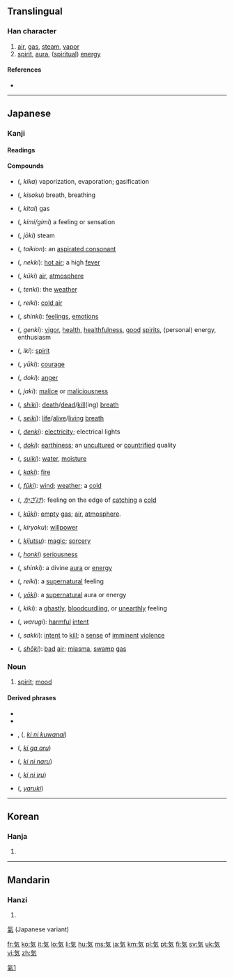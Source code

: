 ==Translingual==

===Han character===
{{Han char|rn=84|rad=气|as=02|sn=6|four=|canj=人弓大 (ONK)|ids=⿹[[气]][[㐅]]}}

# [[air]], [[gas]], [[steam]], [[vapor]]
# [[spirit]], [[aura]], ([[spiritual]]) [[energy]]

====References====
* {{Han ref|kx=0599.041|dkj=17046|dj=0990.170|hdz=32010.031|uh=6C17|ud=27671}}

[[Category:CJKV characters simplified differently in Japan and China|氣1]]

----

==Japanese==
{{wikipedia|lang=ja}}
{{rfc|compounds section needs lots of attention}}

===Kanji===
{{ja-kanji|grade=1|rs=气02|style=s|kyu=氣}}

====Readings====
{{ja-readings
|on={{l|ja|き}} (ki), {{l|ja|け}} (ke)
|kun={{l|ja|いき}} (iki)
}}

====Compounds====
{{top3}}
* {{l|ja|気化}} ({{l|ja|きか}}, ''kika'') vaporization, evaporation; gasification
* {{l|ja|気息}} ({{l|ja|きそく}}, ''kisoku'') breath, breathing
* {{l|ja|気体}} ({{l|ja|きたい}}, ''kitai'') gas
* {{l|ja|気味}} ({{l|ja|きみ/ぎみ}}, ''kimi/gimi'') a feeling or sensation
* {{l|ja|蒸気}} ({{l|ja|じょうき}}, ''jōki'') steam
* {{l|ja|帯気音}} ({{l|ja|たいきおん}}, ''taikion''): an [[aspirated consonant]]
* {{l|ja|熱気}} ({{l|ja|ねっき}}, ''nekki''): [[hot air]]; a high [[fever]]
* {{l|ja|空気}} ({{l|ja|くうき}}, ''kūki'') [[air]], [[atmosphere]]
* {{l|ja|天気}} ({{l|ja|てんき}}, ''tenki''): the [[weather]]
* {{l|ja|冷気}} ({{l|ja|れいき}}, ''reiki''): [[cold air]]
* {{l|ja|心気}} ({{l|ja|しんき}}, ''shinki''): [[feeling]]s, [[emotion]]s
* {{l|ja|元気}} ({{l|ja|げんき}}, ''genki''): [[vigor]], [[health]], [[healthfulness]], [[good]] [[spirits]], (personal) energy, enthusiasm
* {{l|ja|意気}} ({{l|ja|いき}}, ''iki''): [[spirit]]
{{mid3}}
* {{l|ja|勇気}} ({{l|ja|ゆうき}}, ''yūki''): [[courage]]
* {{l|ja|怒気}} ({{l|ja|どき}}, ''doki''): [[anger]]
* {{l|ja|邪気}} ({{l|ja|じゃき}}, ''jaki''): [[malice]] or [[maliciousness]]
* {{l|ja|死気}} ({{l|ja|しき}}, ''[[shiki]]''): [[death]]/[[dead]]/[[kill]](ing) [[breath]]
* {{l|ja|生気}} ({{l|ja|せいき}}, ''[[seiki]]''): [[life]]/[[alive]]/[[living]] [[breath]]
* {{l|ja|電気}} ({{l|ja|でんき}}, ''[[denki]]''): [[electricity]]; electrical lights
* {{l|ja|土気}} ({{l|ja|どき}}, ''[[doki]]''): [[earthiness]]; an [[uncultured]] or [[countrified]] quality
* {{l|ja|水気}} ({{l|ja|すいき}}, ''[[suiki]]''): [[water]], [[moisture]]
* {{l|ja|火気}} ({{l|ja|かき}}, ''[[kaki]]''): [[fire]]
* {{l|ja|風気}} ({{l|ja|ふうき}}, ''[[fūki]]''): [[wind]]; [[weather]]; a [[cold]]
* {{l|ja|風気}} ({{l|ja|かざけ}}, ''[[かざけ]]''): feeling on the edge of [[catching]] a [[cold]]
* {{l|ja|空気}} ({{l|ja|くうき}}, ''[[kūki]]''): [[empty]] [[gas]]; [[air]], [[atmosphere]].
{{mid3}}
* {{l|ja|気力}} ({{l|ja|きりょく}}, ''kiryoku''): [[willpower]]
* {{l|ja|気術}} ({{l|ja|きじゅつ}}, ''[[kijutsu]]''): [[magic]]; [[sorcery]]
* {{l|ja|本気}} ({{l|ja|ほんき}}, ''[[honki]]'') [[seriousness]]
* {{l|ja|神気}} ({{l|ja|しんき}}, ''shinki''): a divine [[aura]] or [[energy]]
* {{l|ja|霊気}} ({{l|ja|れいき}}, ''reiki''): a [[supernatural]] feeling
* {{l|ja|妖気}} ({{l|ja|ようき}}, ''[[yoki|yōki]]''): a [[supernatural]] aura or energy
* {{l|ja|鬼気}} ({{l|ja|きき}}, ''kiki''): a [[ghastly]], [[bloodcurdling]], or [[unearthly]] feeling
* {{l|ja|悪気}} ({{l|ja|わるぎ}}, ''warugi''): [[harmful]] [[intent]]
* {{l|ja|殺気}} ({{l|ja|さっき}}, ''sakki''): [[intent]] to [[kill]]; a [[sense]] of [[imminent]] [[violence]]
* {{l|ja|沼気}} ({{l|ja|しょうき}}, ''[[shōki]]''): [[bad]] [[air]]; [[miasma]], [[swamp]] [[gas]]
{{bottom}}

===Noun===
{{ja-noun|k|hira=き|rom=ki}}

# [[spirit]]; [[mood]]

====Derived phrases====
* {{l|ja|気がする}}
* {{l|ja|気を付けて}}
* {{l|ja|気に食わない}}, {{l|ja|気にくわない}} ({{l|ja|きにくわない}}, ''[[ki ni kuwanai]]'')
* {{l|ja|気がある}} ({{l|ja|きがある}}, ''[[ki ga aru]]'')
* {{l|ja|気になる}} ({{l|ja|きになる}}, ''[[ki ni naru]]'')
* {{l|ja|気に入る}} ({{l|ja|きにいる}}, ''[[ki ni iru]]'')
* {{l|ja|やる気}} ({{l|ja|やるき}}, ''[[yaruki]]'')

----

==Korean==

===Hanja===
{{ko-hanja|hangeul=기|eumhun=기운|rv=gi|mr=ki|y=ki}}

# {{defn|lang=ko|sort=气02}}

----

==Mandarin==

===Hanzi===
{{cmn-hanzi|pin=[[qì]] ([[qi4]])|wg=ch'i<sup>4</sup>}}

# {{defn|lang=cmn|sort=气02}}
[[氣]] (Japanese variant)

[[fr:気]]
[[ko:気]]
[[it:気]]
[[lo:気]]
[[li:気]]
[[hu:気]]
[[ms:気]]
[[ja:気]]
[[km:気]]
[[pl:気]]
[[pt:気]]
[[fi:気]]
[[sv:気]]
[[uk:気]]
[[vi:気]]
[[zh:気]]
